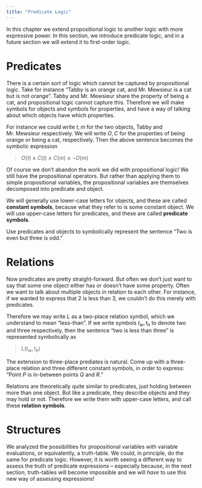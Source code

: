 ---
title: "Predicate Logic"
---

In this chapter we extend propositional logic to another logic with more expressive power.  In this section, we introduce predicate logic, and in a future section we will extend it to first-order logic.  

# Predicates

There is a certain sort of logic which cannot be captured by propositional logic.  Take for instance "Tabby is an orange cat, and Mr. Mewsieur is a cat but is not orange".  Tabby and Mr. Mewsieur share the property of being a cat, and propositional logic cannot capture this.  Therefore we will make symbols for objects and symbols for properties, and have a way of talking about which objects have which properties.  

For instance we could write $t, m$ for the two objects, Tabby and Mr. Mewsieur respectively.  We will write $O, C$ for the properties of being orange or being a cat, respectively.  Then the above sentence becomes the symbolic expression 

> $O(t)\land C(t) \land C(m)\land\neg O(m)$

Of course we don't abandon the work we did with propositional logic!  We still have the propositional operators.  But rather than applying them to simple propositional variables, the propositional variables are themselves decomposed into predicate and object.  

We will generally use lower-case letters for objects, and these are called **constant symbols**, because what they refer to is some constant object.  We will use upper-case letters for predicates, and these are called **predicate symbols**.

::: {.callout-important title="Predicates Two and Three" appearance="minimal"}
Use predicates and objects to symbolically represent the sentence "Two is even but three is odd."
:::

# Relations 

Now predicates are pretty straight-forward.  But often we don't just want to say that some one object either has or doesn't have some property.  Often we want to talk about multiple objects in relation to each other.  For instance, if we wanted to express that 2 is less than 3, we couldn't do this merely with predicates. 

Therefore we may write $L$ as a two-place relation symbol, which we understand to mean "less-than".  If we write symbols $t_w,t_h$ to denote two and three respectively, then the sentence "two is less than three" is represented symbolically as 

> $L(t_w,t_h)$

::: {.callout-important title="Three Place Exercise" appearance="minimal"}
The extension to three-place prediates is natural.  Come up with a three-place relation and three different constant symbols, in order to express: "Point $P$ is in-between points $Q$ and $R$."
:::

Relations are theoretically quite similar to predicates, just holding between more than one object.  But like a predicate, they describe objects and they may hold or not.  Therefore we write them with upper-case letters, and call these **relation symbols**.

# Structures

We analyzed the possibilities for propositional variables with variable evaluations, or equivalently, a truth-table.  We could, in principle, do the same for predicate logic.  However, it is worth seeing a different way to assess the truth of predicate expressions -- especially because, in the next section, truth-tables will become impossible and we will *have* to use this new way of assessing expressions!

